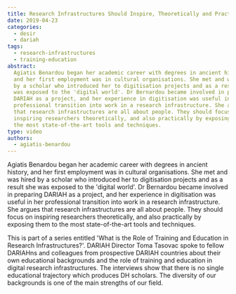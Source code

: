 ```yaml
---
title: Research Infrastructures Should Inspire, Theoretically and Practically
date: 2019-04-23
categories:
  - desir
  - dariah
tags:
  - research-infrastructures
  - training-education
abstract:
  Agiatis Benardou began her academic career with degrees in ancient history,
  and her first employment was in cultural organisations. She met and was hired
  by a scholar who introduced her to digitisation projects and as a result she
  was exposed to the 'digital world'. Dr Bernardou became involved in preparing
  DARIAH as a project, and her experience in digitisation was useful in her
  professional transition into work in a research infrastructure. She argues
  that research infrastructures are all about people. They should focus on
  inspiring researchers theoretically, and also practically by exposing them to
  the most state-of-the-art tools and techniques.
type: video
authors:
  - agiatis-benardou
---
```


Agiatis Benardou began her academic career with degrees in ancient history, and
her first employment was in cultural organisations. She met and was hired by a
scholar who introduced her to digitisation projects and as a result she was
exposed to the 'digital world'. Dr Bernardou became involved in preparing DARIAH
as a project, and her experience in digitisation was useful in her professional
transition into work in a research infrastructure. She argues that research
infrastructures are all about people. They should focus on inspiring researchers
theoretically, and also practically by exposing them to the most
state-of-the-art tools and techniques.

This is part of a series entitled 'What is the Role of Training and Education in
Research Infrastructures?'. DARIAH Director Toma Tasovac spoke to fellow
DARIAHns and colleagues from prospective DARIAH countries about their own
educational backgrounds and the role of training and education in digital
research infrastructures. The interviews show that there is no single
educational trajectory which produces DH scholars. The diversity of our
backgrounds is one of the main strengths of our field.

<VideoCard
  title="Research Infrastructures Should Inspire, Theoretically and Practically"
  id="GIw3VHJwu5Y"
  image="images/agiatis-training.png"
/>
